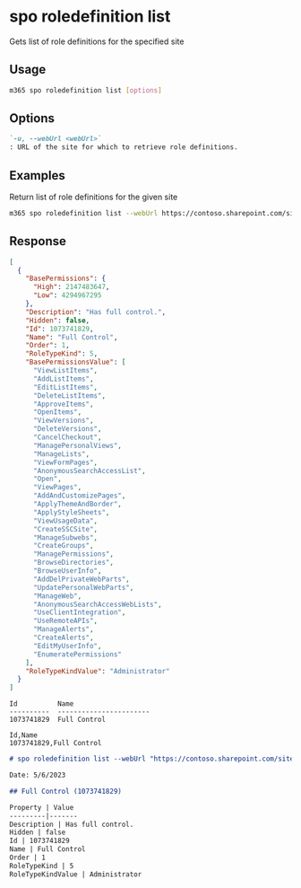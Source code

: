 
# spo roledefinition list

Gets list of role definitions for the specified site

## Usage

```sh
m365 spo roledefinition list [options]
```

## Options

```md defintion-list
`-u, --webUrl <webUrl>`
: URL of the site for which to retrieve role definitions.
```

<Global />

## Examples

Return list of role definitions for the given site

```sh
m365 spo roledefinition list --webUrl https://contoso.sharepoint.com/sites/project-x
```

## Response

<Tabs>
  <TabItem value="JSON">

  ```json
  [
    {
      "BasePermissions": {
        "High": 2147483647,
        "Low": 4294967295
      },
      "Description": "Has full control.",
      "Hidden": false,
      "Id": 1073741829,
      "Name": "Full Control",
      "Order": 1,
      "RoleTypeKind": 5,
      "BasePermissionsValue": [
        "ViewListItems",
        "AddListItems",
        "EditListItems",
        "DeleteListItems",
        "ApproveItems",
        "OpenItems",
        "ViewVersions",
        "DeleteVersions",
        "CancelCheckout",
        "ManagePersonalViews",
        "ManageLists",
        "ViewFormPages",
        "AnonymousSearchAccessList",
        "Open",
        "ViewPages",
        "AddAndCustomizePages",
        "ApplyThemeAndBorder",
        "ApplyStyleSheets",
        "ViewUsageData",
        "CreateSSCSite",
        "ManageSubwebs",
        "CreateGroups",
        "ManagePermissions",
        "BrowseDirectories",
        "BrowseUserInfo",
        "AddDelPrivateWebParts",
        "UpdatePersonalWebParts",
        "ManageWeb",
        "AnonymousSearchAccessWebLists",
        "UseClientIntegration",
        "UseRemoteAPIs",
        "ManageAlerts",
        "CreateAlerts",
        "EditMyUserInfo",
        "EnumeratePermissions"
      ],
      "RoleTypeKindValue": "Administrator"
    }
  ]
  ```

  </TabItem>
  <TabItem value="Text">

  ```text
  Id          Name
  ----------  -----------------------
  1073741829  Full Control
  ```

  </TabItem>
  <TabItem value="CSV">

  ```csv
  Id,Name
  1073741829,Full Control
  ```

  </TabItem>
  <TabItem value="Markdown">

  ```md
  # spo roledefinition list --webUrl "https://contoso.sharepoint.com/sites/project-x"

  Date: 5/6/2023

  ## Full Control (1073741829)

  Property | Value
  ---------|-------
  Description | Has full control.
  Hidden | false
  Id | 1073741829
  Name | Full Control
  Order | 1
  RoleTypeKind | 5
  RoleTypeKindValue | Administrator
  ```

  </TabItem>
</Tabs>

